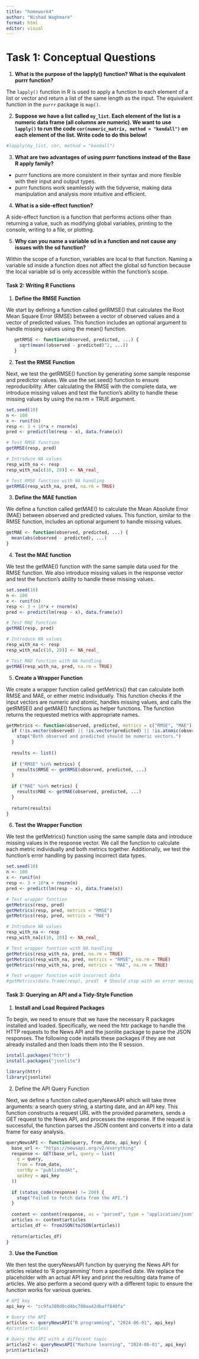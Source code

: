 ```yaml
---
title: "homework4"
author: "Nishad Waghmare"
format: html
editor: visual
---
```


# Task 1: Conceptual Questions

1. **What is the purpose of the lapply() function? What is the equivalent purrr function?**

The `lapply()` function in R is used to apply a function to each element of a list or vector and return a list of the same length as the input. The equivalent function in the `purrr` package is `map()`.

2. **Suppose we have a list called `my_list`. Each element of the list is a numeric data frame (all columns are numeric). We want to use `lapply()` to run the code `cor(numeric_matrix, method = "kendall")` on each element of the list. Write code to do this below!**

```r
#lapply(my_list, cor, method = "kendall")
```

3. **What are two advantages of using purrr functions instead of the Base R apply family?**

  - purrr functions are more consistent in their syntax and more flexible with their input and output types.
  - purrr functions work seamlessly with the tidyverse, making data manipulation and analysis more intuitive and efficient.

4. **What is a side-effect function?**

A side-effect function is a function that performs actions other than returning a value, such as modifying global variables, printing to the console, writing to a file, or plotting.

5. **Why can you name a variable sd in a function and not cause any issues with the sd function?**

Within the scope of a function, variables are local to that function. Naming a variable sd inside a function does not affect the global sd function because the local variable sd is only accessible within the function's scope.


#### Task 2: Writing R Functions

1. **Define the RMSE Function**

We start by defining a function called getRMSE() that calculates the Root Mean Square Error (RMSE) between a vector of observed values and a vector of predicted values. This function includes an optional argument to handle missing values using the mean() function.

```r
   getRMSE <- function(observed, predicted, ...) {
     sqrt(mean((observed - predicted)^2, ...))
   }
```

2. **Test the RMSE Function**

Next, we test the getRMSE() function by generating some sample response and predictor values. We use the set.seed() function to ensure reproducibility. After calculating the RMSE with the complete data, we introduce missing values and test the function's ability to handle these missing values by using the na.rm = TRUE argument.

```r
set.seed(10)
n <- 100
x <- runif(n)
resp <- 3 + 10*x + rnorm(n)
pred <- predict(lm(resp ~ x), data.frame(x))

# Test RMSE function
getRMSE(resp, pred)

# Introduce NA values
resp_with_na <- resp
resp_with_na[c(10, 20)] <- NA_real_

# Test RMSE function with NA handling
getRMSE(resp_with_na, pred, na.rm = TRUE)

```

3. **Define the MAE function**

We define a function called getMAE() to calculate the Mean Absolute Error (MAE) between observed and predicted values. This function, similar to the RMSE function, includes an optional argument to handle missing values.

```r
getMAE <- function(observed, predicted, ...) {
  mean(abs(observed - predicted), ...)
}
```

4. **Test the MAE function**

We test the getMAE() function with the same sample data used for the RMSE function. We also introduce missing values in the response vector and test the function's ability to handle these missing values.

```r
set.seed(10)
n <- 100
x <- runif(n)
resp <- 3 + 10*x + rnorm(n)
pred <- predict(lm(resp ~ x), data.frame(x))

# Test MAE function
getMAE(resp, pred)

# Introduce NA values
resp_with_na <- resp
resp_with_na[c(10, 20)] <- NA_real_

# Test MAE function with NA handling
getMAE(resp_with_na, pred, na.rm = TRUE)

```

5. **Create a Wrapper Function**

We create a wrapper function called getMetrics() that can calculate both RMSE and MAE, or either metric individually. This function checks if the input vectors are numeric and atomic, handles missing values, and calls the getRMSE() and getMAE() functions as helper functions. The function returns the requested metrics with appropriate names.

```r
getMetrics <- function(observed, predicted, metrics = c("RMSE", "MAE"), ...) {
  if (!is.vector(observed) || !is.vector(predicted) || !is.atomic(observed) || !is.atomic(predicted) || !is.numeric(observed) || !is.numeric(predicted)) {
    stop("Both observed and predicted should be numeric vectors.")
  }
  
  results <- list()
  
  if ("RMSE" %in% metrics) {
    results$RMSE <- getRMSE(observed, predicted, ...)
  }
  
  if ("MAE" %in% metrics) {
    results$MAE <- getMAE(observed, predicted, ...)
  }
  
  return(results)
}

```

6. **Test the Wrapper Function**

We test the getMetrics() function using the same sample data and introduce missing values in the response vector. We call the function to calculate each metric individually and both metrics together. Additionally, we test the function's error handling by passing incorrect data types.

```r
set.seed(10)
n <- 100
x <- runif(n)
resp <- 3 + 10*x + rnorm(n)
pred <- predict(lm(resp ~ x), data.frame(x))

# Test wrapper function
getMetrics(resp, pred)
getMetrics(resp, pred, metrics = "RMSE")
getMetrics(resp, pred, metrics = "MAE")

# Introduce NA values
resp_with_na <- resp
resp_with_na[c(10, 20)] <- NA_real_

# Test wrapper function with NA handling
getMetrics(resp_with_na, pred, na.rm = TRUE)
getMetrics(resp_with_na, pred, metrics = "RMSE", na.rm = TRUE)
getMetrics(resp_with_na, pred, metrics = "MAE", na.rm = TRUE)

# Test wrapper function with incorrect data
#getMetrics(data.frame(resp), pred)  # Should stop with an error message

```

#### Task 3: Querying an API and a Tidy-Style Function

1. **Install and Load Required Packages**

To begin, we need to ensure that we have the necessary R packages installed and loaded. Specifically, we need the httr package to handle the HTTP requests to the News API and the jsonlite package to parse the JSON responses. The following code installs these packages if they are not already installed and then loads them into the R session.

```r
install.packages("httr")
install.packages("jsonlite")

library(httr)
library(jsonlite)

```

2. Define the API Query Function

Next, we define a function called queryNewsAPI which will take three arguments: a search query string, a starting date, and an API key. This function constructs a request URL with the provided parameters, sends a GET request to the News API, and processes the response. If the request is successful, the function parses the JSON content and converts it into a data frame for easy analysis.

```r
queryNewsAPI <- function(query, from_date, api_key) {
  base_url <- "https://newsapi.org/v2/everything"
  response <- GET(base_url, query = list(
    q = query,
    from = from_date,
    sortBy = "publishedAt",
    apiKey = api_key
  ))
  
  if (status_code(response) != 200) {
    stop("Failed to fetch data from the API.")
  }
  
  content <- content(response, as = "parsed", type = "application/json")
  articles <- content$articles
  articles_df <- fromJSON(toJSON(articles))
  
  return(articles_df)
}

```

3. **Use the Function**

We then test the queryNewsAPI function by querying the News API for articles related to 'R programming' from a specified date. We replace the placeholder with an actual API key and print the resulting data frame of articles. We also perform a second query with a different topic to ensure the function works for various queries.

```r
# API key
api_key <- "cc9fa380d0cd4bc780aa42dbaff840fa"

# Query the API
articles <- queryNewsAPI("R programming", "2024-06-01", api_key)
#print(articles)

# Query the API with a different topic
articles2 <- queryNewsAPI("Machine learning", "2024-06-01", api_key)
print(articles2)

```

